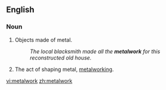 ==English==
===Noun===
{{en-noun|-}}

#Objects made of metal.
#:''The local blacksmith made all the '''metalwork''' for this reconstructed old house.''
#The act of shaping metal, [[metalworking]].

[[vi:metalwork]]
[[zh:metalwork]]